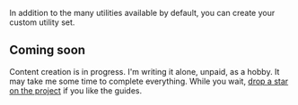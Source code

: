 

In addition to <Link href="/docs/tailwindcss/core-utilities">the many utilities available by default</Link>, you can create your custom utility set.

## Coming soon

<TipHighlight>
  Content creation is in progress. I'm writing it alone, unpaid, as a hobby. It may take me some time to complete everything.
</TipHighlight>

<TipStar>
  While you wait, <a href="https://github.com/rozsazoltan/rozsazoltan.vercel.app" target="_blank">drop a star on the project</a> if you like the guides.
</TipStar>